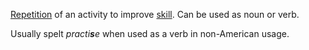 [[Repetition]] of an activity to improve [[skill]].  Can be used as noun or verb.

Usually spelt ''practi'''s'''e'' when used as a verb in non-American usage.